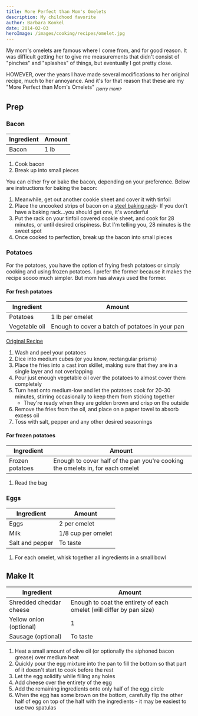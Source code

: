 ```yaml
---
title: More Perfect than Mom's Omelets
description: My childhood favorite
author: Barbara Konkel
date: 2014-02-03
heroImage: /images/cooking/recipes/omelet.jpg
---
```


My mom's omelets are famous where I come from, and for good reason. It was difficult getting her to give me measurements that didn't consist of "pinches" and "splashes" of things, but eventually I got pretty close.

HOWEVER, over the years I have made several modifications to her original recipe, much to her annoyance. And it's for that reason that these are my "More Perfect than Mom's Omelets" <sub><i>(sorry mom)</i></sub>.

## Prep

### Bacon

| Ingredient | Amount |
| ---------- | ------ |
| Bacon      | 1 lb   |

1. Cook bacon
1. Break up into small pieces

You can either fry or bake the bacon, depending on your preference. Below are instructions for baking the bacon:

1. Meanwhile, get out another cookie sheet and cover it with tinfoil
1. <span>Place the uncooked strips of bacon on a [steel baking rack][amazon-baking-rack]</span>- If
   you don't have a baking rack...you should get one, it's wonderful
1. Put the rack on your tinfoil covered cookie sheet, and cook for 28 minutes, or until desired crispiness. But I'm telling you, 28 minutes is the sweet spot
1. Once cooked to perfection, break up the bacon into small pieces

[amazon-baking-rack]: https://www.amazon.com/gp/product/B017MWU59Y/ref=oh_aui_detailpage_o08_s00?ie=UTF8&psc=1&pldnSite=1

### Potatoes

For the potatoes, you have the option of frying fresh potatoes or simply cooking and using frozen potatoes. I prefer the former because it makes the recipe soooo much simpler. But mom has always used the former.

#### For fresh potatoes

| Ingredient    | Amount                                          |
| ------------- | ----------------------------------------------- |
| Potatoes      | 1 lb per omelet                                 |
| Vegetable oil | Enough to cover a batch of potatoes in your pan |

[Original Recipe](https://www.thebakingfairy.net/2015/08/the-perfect-stovetop-french-fries/)

1. Wash and peel your potatoes
1. Dice into medium cubes (or you know, rectangular prisms)
1. Place the fries into a cast iron skillet, making sure that they are in a single layer and not overlapping
1. Pour just enough vegetable oil over the potatoes to almost cover them completely
1. Turn heat onto medium-low and let the potatoes cook for 20-30 minutes, stirring occasionally to keep them from sticking together
   - They're ready when they are golden brown and crisp on the outside
1. Remove the fries from the oil, and place on a paper towel to absorb excess oil
1. Toss with salt, pepper and any other desired seasonings

#### For frozen potatoes

| Ingredient      | Amount                                                                         |
| --------------- | ------------------------------------------------------------------------------ |
| Frozen potatoes | Enough to cover half of the pan you're cooking the omelets in, for each omelet |

1. Read the bag

### Eggs

| Ingredient      | Amount             |
| --------------- | ------------------ |
| Eggs            | 2 per omelet       |
| Milk            | 1/8 cup per omelet |
| Salt and pepper | To taste           |

1. For each omelet, whisk together all ingredients in a small bowl

## Make It

| Ingredient              | Amount                                                               |
| ----------------------- | -------------------------------------------------------------------- |
| Shredded cheddar cheese | Enough to coat the entirety of each omelet (will differ by pan size) |
| Yellow onion (optional) | 1                                                                    |
| Sausage (optional)      | To taste                                                             |

1. Heat a small amount of olive oil (or optionally the siphoned bacon grease) over medium heat
1. Quickly pour the egg mixture into the pan to fill the bottom so that part of it doesn't start to cook before the rest
1. Let the egg solidify while filling any holes
1. Add cheese over the entirety of the egg
1. Add the remaining ingredients onto only half of the egg circle
1. When the egg has some brown on the bottom, carefully flip the other half of egg on top of the half with the ingredients - it may be easiest to use two spatulas
